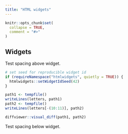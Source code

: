 ```yaml
---
title: "HTML widgets"
---
```


```r
knitr::opts_chunk$set(
  collapse = TRUE,
  comment = "#>"
)
```

## Widgets

Test spacing above widget.

```r
# set seed for reproducible widget id
if (requireNamespace("htmlwidgets", quietly = TRUE)) {
  htmlwidgets::setWidgetIdSeed(42)
}

path1 <- tempfile()
writeLines(letters, path1)
path2 <- tempfile()
writeLines(letters[-(10:11)], path2)

diffviewer::visual_diff(path1, path2)
```

Test spacing below widget.
